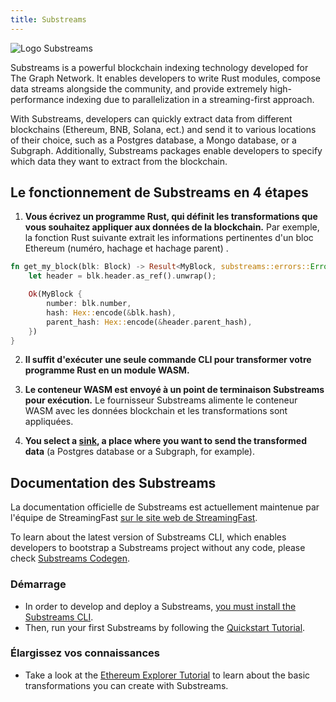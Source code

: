 ```yaml
---
title: Substreams
---
```


![Logo Substreams](/img/substreams-logo.png)

Substreams is a powerful blockchain indexing technology developed for The Graph Network. It enables developers to write Rust modules, compose data streams alongside the community, and provide extremely high-performance indexing due to parallelization in a streaming-first approach.

With Substreams, developers can quickly extract data from different blockchains (Ethereum, BNB, Solana, ect.) and send it to various locations of their choice, such as a Postgres database, a Mongo database, or a Subgraph. Additionally, Substreams packages enable developers to specify which data they want to extract from the blockchain.

## Le fonctionnement de Substreams en 4 étapes

1. **Vous écrivez un programme Rust, qui définit les transformations que vous souhaitez appliquer aux données de la blockchain.** Par exemple, la fonction Rust suivante extrait les informations pertinentes d'un bloc Ethereum (numéro, hachage et hachage parent) .

```rust
fn get_my_block(blk: Block) -> Result<MyBlock, substreams::errors::Error> {
    let header = blk.header.as_ref().unwrap();

    Ok(MyBlock {
        number: blk.number,
        hash: Hex::encode(&blk.hash),
        parent_hash: Hex::encode(&header.parent_hash),
    })
}
```

2. **Il suffit d'exécuter une seule commande CLI pour transformer votre programme Rust en un module WASM.**

3. **Le conteneur WASM est envoyé à un point de terminaison Substreams pour exécution.** Le fournisseur Substreams alimente le conteneur WASM avec les données blockchain et les transformations sont appliquées.

4. **You select a [sink](https://substreams.streamingfast.io/documentation/consume/other-sinks), a place where you want to send the transformed data** (a Postgres database or a Subgraph, for example).

## Documentation des Substreams

La documentation officielle de Substreams est actuellement maintenue par l'équipe de StreamingFast [sur le site web de StreamingFast](https://substreams.streamingfast.io/).

To learn about the latest version of Substreams CLI, which enables developers to bootstrap a Substreams project without any code, please check [Substreams Codegen](https://streamingfastio.medium.com/substreams-codegen-no-code-tool-to-bootstrap-your-project-a11efe0378c6).

### Démarrage

- In order to develop and deploy a Substreams, [you must install the Substreams CLI](https://substreams.streamingfast.io/documentation/consume/installing-the-cli).
- Then, run your first Substreams by following the [Quickstart Tutorial](https://substreams.streamingfast.io/documentation/develop/init-project).

### Élargissez vos connaissances

- Take a look at the [Ethereum Explorer Tutorial](https://substreams.streamingfast.io/tutorials/evm) to learn about the basic transformations you can create with Substreams.
